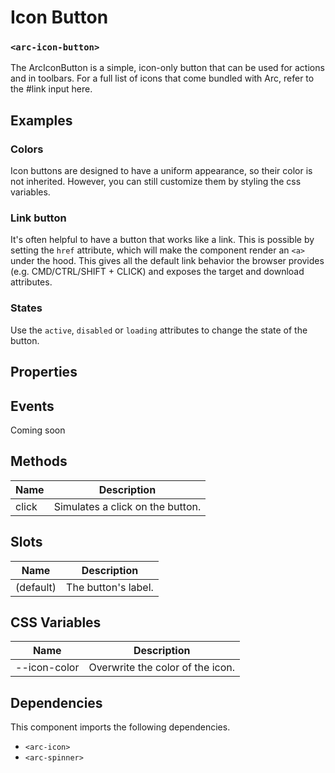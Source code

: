 
<Meta title="ArcIconButton" component='arc-icon-button' />

# Icon Button
### `<arc-icon-button>`

The ArcIconButton is a simple, icon-only button that can be used for actions and in toolbars.
For a full list of icons that come bundled with Arc, refer to the #link input here.

## Examples
### Colors
Icon buttons are designed to have a uniform appearance, so their color is not inherited.
However, you can still customize them by styling the css variables.
<Canvas>
  <Story name="Default" story={stories.Default} />
  <Story name="CustomColor" story={stories.CustomColor} />
</Canvas>

### Link button
It's often helpful to have a button that works like a link.
This is possible by setting the `href` attribute, which will make the component render an `<a>` under the hood.
This gives all the default link behavior the browser provides (e.g. CMD/CTRL/SHIFT + CLICK) and exposes the target and download attributes.

<Canvas>
  <Story name="Link" story={stories.Link} />
  <Story name="LinkNewWindow" story={stories.LinkNewWindow} />
  <Story name="LinkDownload" story={stories.LinkDownload} />
  <Story name="LinkDisabled" story={stories.LinkDisabled} />
</Canvas>

### States
Use the `active`, `disabled` or `loading` attributes to change the state of the button.

<Canvas>
  <Story name="Active" story={stories.Active} />
  <Story name="Disabled" story={stories.Disabled} />
  <Story name="Loading" story={stories.Loading} />
</Canvas>

## Properties
<ArgsTable story="Default" />

## Events
Coming soon

## Methods

| Name         | Description                                               |
|--------------|-----------------------------------------------------------|
| click        | Simulates a click on the button.                          |

## Slots

| Name         | Description                                               |
|--------------|-----------------------------------------------------------|
| (default)    | The button's label.                                       |

## CSS Variables

| Name             | Description                                           |
|------------------|-------------------------------------------------------|
| --icon-color     | Overwrite the color of the icon.                      |

## Dependencies

This component imports the following dependencies.
* `<arc-icon>`
* `<arc-spinner>`
